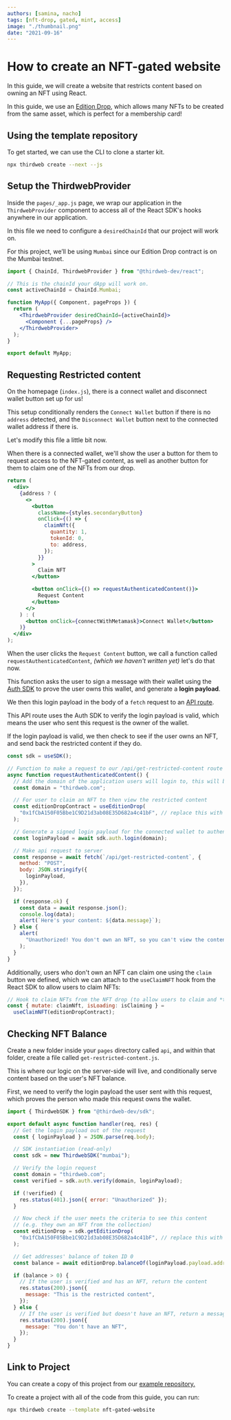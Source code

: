 ```yaml
---
authors: [samina, nacho]
tags: [nft-drop, gated, mint, access]
image: "./thumbnail.png"
date: "2021-09-16"
---
```


# How to create an NFT-gated website

In this guide, we will create a website that restricts content based on owning an NFT using React.

<!-- truncate -->

In this guide, we use an [Edition Drop](/pre-built-contracts/edition-drop), which allows many NFTs to be created from the same asset, which is perfect for a membership card!

## Using the template repository

To get started, we can use the CLI to clone a starter kit.

```bash
npx thirdweb create --next --js
```

## Setup the ThirdwebProvider

Inside the `pages/_app.js` page, we wrap our application in the `ThirdwebProvider` component to access all of the React SDK's hooks anywhere in our application.

In this file we need to configure a `desiredChainId` that our project will work on.

For this project, we’ll be using `Mumbai` since our Edition Drop contract is on the Mumbai testnet.

```jsx title="_app.js"
import { ChainId, ThirdwebProvider } from "@thirdweb-dev/react";

// This is the chainId your dApp will work on.
const activeChainId = ChainId.Mumbai;

function MyApp({ Component, pageProps }) {
  return (
    <ThirdwebProvider desiredChainId={activeChainId}>
      <Component {...pageProps} />
    </ThirdwebProvider>
  );
}

export default MyApp;
```

## Requesting Restricted content

On the homepage (`index.js`), there is a connect wallet and disconnect wallet
button set up for us!

This setup conditionally renders the `Connect Wallet` button if there is no `address` detected,
and the `Disconnect Wallet` button next to the connected wallet address if there is.

Let's modify this file a little bit now.

When there is a connected wallet, we'll show the user a button for them to request access to the NFT-gated content,
as well as another button for them to claim one of the NFTs from our drop.

```jsx title="index.js"
return (
  <div>
    {address ? (
      <>
        <button
          className={styles.secondaryButton}
          onClick={() => {
            claimNft({
              quantity: 1,
              tokenId: 0,
              to: address,
            });
          }}
        >
          Claim NFT
        </button>

        <button onClick={() => requestAuthenticatedContent()}>
          Request Content
        </button>
      </>
    ) : (
      <button onClick={connectWithMetamask}>Connect Wallet</button>
    )}
  </div>
);
```

When the user clicks the `Request Content` button, we call a function called `requestAuthenticatedContent`, _(which we haven't written yet)_ let's do that now.

This function asks the user to sign a message with their wallet using the
[Auth SDK](https://portal.thirdweb.com/building-web3-apps/authenticating-users)
to prove the user owns this wallet, and generate a **login payload**.

We then this login payload in the body of a `fetch` request to an [API route](https://nextjs.org/docs/api-routes/introduction).

This API route uses the Auth SDK to verify the login payload is valid, which means the user who sent this request is the owner of the wallet.

If the login payload is valid, we then check to see if the user owns an NFT, and send back the restricted content if they do.

```jsx title="index.js"
const sdk = useSDK();

// Function to make a request to our /api/get-restricted-content route to check if we own an NFT.
async function requestAuthenticatedContent() {
  // Add the domain of the application users will login to, this will be used throughout the login process
  const domain = "thirdweb.com";

  // For user to claim an NFT to then view the restricted content
  const editionDropContract = useEditionDrop(
    "0x1fCbA150F05Bbe1C9D21d3ab08E35D682a4c41bF", // replace this with your contract address
  );

  // Generate a signed login payload for the connected wallet to authenticate with
  const loginPayload = await sdk.auth.login(domain);

  // Make api request to server
  const response = await fetch(`/api/get-restricted-content`, {
    method: "POST",
    body: JSON.stringify({
      loginPayload,
    }),
  });

  if (response.ok) {
    const data = await response.json();
    console.log(data);
    alert(`Here's your content: ${data.message}`);
  } else {
    alert(
      "Unauthorized! You don't own an NFT, so you can't view the content, sorry!",
    );
  }
}
```

Additionally, users who don't own an NFT can claim one using the `claim` button we defined,
which we can attach to the `useClaimNFT` hook from the React SDK to allow users to claim NFTs:

```jsx title="index.js"
// Hook to claim NFTs from the NFT drop (to allow users to claim and *then* view the restricted content)
const { mutate: claimNft, isLoading: isClaiming } =
  useClaimNFT(editionDropContract);
```

## Checking NFT Balance

Create a new folder inside your `pages` directory called `api`, and within that folder, create a file called `get-restricted-content.js`.

This is where our logic on the server-side will live, and conditionally serve content based on the user's NFT balance.

First, we need to verify the login payload the user sent with this request, which proves the person who made this request owns the wallet.

```jsx title="api/get-restricted-content"
import { ThirdwebSDK } from "@thirdweb-dev/sdk";

export default async function handler(req, res) {
  // Get the login payload out of the request
  const { loginPayload } = JSON.parse(req.body);

  // SDK instantiation (read-only)
  const sdk = new ThirdwebSDK("mumbai");

  // Verify the login request
  const domain = "thirdweb.com";
  const verified = sdk.auth.verify(domain, loginPayload);

  if (!verified) {
    res.status(401).json({ error: "Unauthorized" });
  }

  // Now check if the user meets the criteria to see this content
  // (e.g. they own an NFT from the collection)
  const editionDrop = sdk.getEditionDrop(
    "0x1fCbA150F05Bbe1C9D21d3ab08E35D682a4c41bF", // replace this with your contract address
  );

  // Get addresses' balance of token ID 0
  const balance = await editionDrop.balanceOf(loginPayload.payload.address, 0);

  if (balance > 0) {
    // If the user is verified and has an NFT, return the content
    res.status(200).json({
      message: "This is the restricted content",
    });
  } else {
    // If the user is verified but doesn't have an NFT, return a message
    res.status(200).json({
      message: "You don't have an NFT",
    });
  }
}
```

## Link to Project

You can create a copy of this project from our [example repository.](https://github.com/thirdweb-example/nft-gated-website)

To create a project with all of the code from this guide, you can run:

```bash
npx thirdweb create --template nft-gated-website
```
